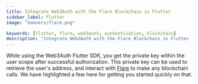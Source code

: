 ```yaml
---
title: Integrate Web3Auth with the Flare Blockchain in Flutter
sidebar_label: Flutter
image: "banners/flare.png"

keywords: [flutter, flare, web3auth, authentication, blockchain]
description: "Integrate Web3Auth with the Flare Blockchain in Flutter | Documentation - Web3Auth"
---
```



<SEO
  title="Integrate Web3Auth with the Flare Blockchain in Flutter"
  description="Integrate Web3Auth with the Flare Blockchain in Flutter | Documentation - Web3Auth"
  image="https://web3auth.io/docs/banners/flare.png"
  slug="/connect-blockchain/evm/flare/flutter"
/>

While using the Web3Auth Flutter SDK, you get the private key within the user scope after successful
authorization. This private key can be used to retrieve the user's address, and interact with
[Flare](https://www.flare.network) to make any blockchain calls. We have highlighted a few here for
getting you started quickly on that.

<EVMInteraction />
